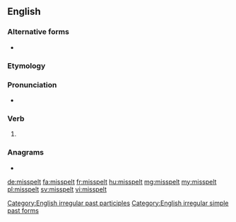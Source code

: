 ==English==

===Alternative forms===
* {{l|en|misspelled}} {{qualifier|US|Canadian}}

===Etymology===
{{prefix|mis|spelt|lang=en}}

===Pronunciation===
* {{IPA|/ˈmɪspɛlt/|lang=en}}

===Verb===
{{head|en|verb form}}

# {{en-past of|misspell}}

===Anagrams===
* {{l|en|simplest}}

[[Category:English irregular past participles]]
[[Category:English irregular simple past forms]]

[[de:misspelt]]
[[fa:misspelt]]
[[fr:misspelt]]
[[hu:misspelt]]
[[mg:misspelt]]
[[my:misspelt]]
[[pl:misspelt]]
[[sv:misspelt]]
[[vi:misspelt]]